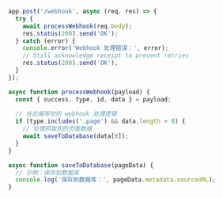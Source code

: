 ```javascript
app.post('/webhook', async (req, res) => {
  try {
    await processWebhook(req.body);
    res.status(200).send('OK');
  } catch (error) {
    console.error('Webhook 处理错误：', error);
    // Still acknowledge receipt to prevent retries
    res.status(200).send('OK');
  }
});

async function processWebhook(payload) {
  const { success, type, id, data } = payload;
  
  // 在此编写你的 webhook 处理逻辑
  if (type.includes('.page') && data.length > 0) {
    // 处理抓取到的页面数据
    await saveToDatabase(data[0]);
  }
}

async function saveToDatabase(pageData) {
  // 示例：保存到数据库
  console.log('保存到数据库：', pageData.metadata.sourceURL);
}
```
